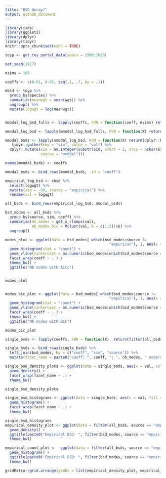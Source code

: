 ```yaml
---
title: "BSD decay?"
output: github_document
---
```


```r
library(isds)
library(ggplot2)
library(dplyr)
library(tidyr)
knitr::opts_chunk$set(echo = TRUE)

toyp <- get_toy_portal_data(years = 1990:2010)

set.seed(1977)

nsims = 100

coeffs <- c(0.01, 0.05, seq(.1, .7, by = .1))
```

```r
ebsd <- toyp %>%
  group_by(species) %>%
  summarize(meanwgt = mean(wgt)) %>%
  ungroup() %>%
  mutate(logwgt = log(meanwgt))


mmodal_log_bsd_fulls <- lapply(coeffs, FUN = function(coeff, nsims) return(replicate(n = nsims, expr = draw_multimodal_bsd(emp_vector = ebsd$logwgt, min_mode_gap = .5, min_sd_coeff = coeff, max_sd_coeff = coeff),simplify = F)), nsims = nsims)

mmodal_log_bsd <- lapply(mmodal_log_bsd_fulls, FUN = function(X) return(lapply(X, FUN = function(Y) return(Y$bsd))))

mmodal_bsds <- lapply(mmodal_log_bsd, FUN = function(X) return(dplyr::bind_cols(X) %>%
   tidyr::gather(key = "sim", value = "val") %>%
  dplyr::mutate(sim = as.integer(substr(sim, start = 2, stop = nchar(sim))),
                source = "mmodal"))) 

names(mmodal_bsds) <- coeffs

mmodal_bsds <- bind_rows(mmodal_bsds, .id = "coeff")

empirical_log_bsd <- ebsd %>%
  select(logwgt) %>%
  mutate(sim = -99, source = "empirical") %>%
  rename(val = logwgt)

all_bsds <- bind_rows(empirical_log_bsd, mmodal_bsds)


```

```r
bsd_modes <- all_bsds %>%
  group_by(source, sim, coeff) %>%
  summarize(nb_modes = get_n_clumps(val),
            nb_modes_bic = Mclust(val, G = c(1:5))$G) %>%
  ungroup()

```

```r

modes_plot <- ggplot(data = bsd_modes[ which(bsd_modes$source != 
                                               "empirical"), ], aes(x = nb_modes, fill = coeff)) +
  geom_histogram(stat = "count") +
  geom_vline(xintercept = as.numeric(bsd_modes[which(bsd_modes$source == "empirical"), "nb_modes"])) +
  facet_wrap(coeff ~ . ) +
  theme_bw() +
  ggtitle("Nb modes with AICc")


modes_plot


modes_bic_plot <- ggplot(data = bsd_modes[ which(bsd_modes$source != 
                                               "empirical"), ], aes(x = nb_modes_bic, fill = coeff)) +
  geom_histogram(stat = "count") +
  geom_vline(xintercept = as.numeric(bsd_modes[which(bsd_modes$source == "empirical"), "nb_modes_bic"])) +
  facet_wrap(coeff ~ . ) +
  theme_bw() +
  ggtitle("Nb modes with BIC")

modes_bic_plot

```

```r

single_bsds <- lapply(coeffs, FUN = function(X)  return(filter(all_bsds, sim == sample.int(n = nsims, size = 1), coeff == X)))

single_bsds <- bind_rows(single_bsds) %>%
  left_join(bsd_modes, by = c("coeff", "sim", "source")) %>%
  mutate(facet_name = paste0("coeff: ", coeff, "; ", nb_modes, " mode(s)"))

single_bsd_density_plots <- ggplot(data = single_bsds, aes(x = val, color = coeff)) +
  geom_density() + 
  facet_wrap(facet_name ~ .) +
  theme_bw()

single_bsd_density_plots

single_bsd_histograms <- ggplot(data = single_bsds, aes(x = val, fill = coeff, color = coeff)) +
  geom_histogram() + 
  facet_wrap(facet_name ~ .) +
  theme_bw()

single_bsd_histograms
empirical_density_plot <- ggplot(data = filter(all_bsds, source == "empirical"), aes (x = val)) +
  geom_density() +
  ggtitle(paste0("Empirical BSD: ", filter(bsd_modes, source == "empirical")$nb_modes, " mode(s)")) +
  theme_bw()

empirical_count_plot <-  ggplot(data = filter(all_bsds, source == "empirical"), aes (x = val)) +
  geom_histogram() +
  ggtitle(paste0("Empirical BSD: ", filter(bsd_modes, source == "empirical")$nb_modes, " mode(s)")) +
  theme_bw()

gridExtra::grid.arrange(grobs = list(empirical_density_plot, empirical_count_plot), nrow = 1)

```
